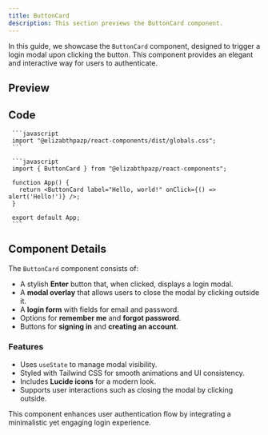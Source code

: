 ```yaml
---
title: ButtonCard
description: This section previews the ButtonCard component.
---
```


In this guide, we showcase the `ButtonCard` component, designed to trigger a login modal upon clicking the button. This component provides an elegant and interactive way for users to authenticate.

## Preview

## Code

     ```javascript
     import "@elizabthpazp/react-components/dist/globals.css";
     ``` 

     ```javascript
     import { ButtonCard } from "@elizabthpazp/react-components";

     function App() {
       return <ButtonCard label="Hello, world!" onClick={() => alert('Hello!')} />;
     }

     export default App;
     ```

## Component Details

The `ButtonCard` component consists of:
- A stylish **Enter** button that, when clicked, displays a login modal.
- A **modal overlay** that allows users to close the modal by clicking outside it.
- A **login form** with fields for email and password.
- Options for **remember me** and **forgot password**.
- Buttons for **signing in** and **creating an account**.

### Features
- Uses `useState` to manage modal visibility.
- Styled with Tailwind CSS for smooth animations and UI consistency.
- Includes **Lucide icons** for a modern look.
- Supports user interactions such as closing the modal by clicking outside.

This component enhances user authentication flow by integrating a minimalistic yet engaging login experience.